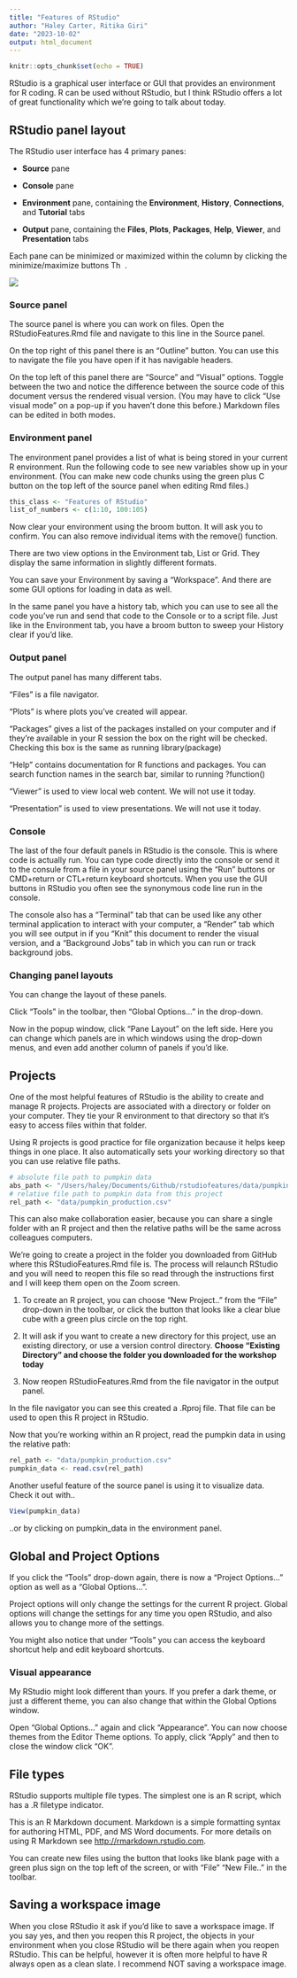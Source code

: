 ```yaml
---
title: "Features of RStudio"
author: "Haley Carter, Ritika Giri"
date: "2023-10-02"
output: html_document
---
```


```r
knitr::opts_chunk$set(echo = TRUE)
```

RStudio is a graphical user interface or GUI that provides an environment for R coding. R can be used without RStudio, but I think RStudio offers a lot of great functionality which we're going to talk about today.

## RStudio panel layout

The RStudio user interface has 4 primary panes:

-   **Source** pane

-   **Console** pane

-   **Environment** pane, containing the **Environment**, **History**, **Connections**, and **Tutorial** tabs

-   **Output** pane, containing the **Files**, **Plots**, **Packages**, **Help**, **Viewer**, and **Presentation** tabs

Each pane can be minimized or maximized within the column by clicking the minimize/maximize buttons ![The min-max button which shows a collapsed or expanded Window.](https://docs.posit.co/ide/user/ide/guide/ui/images/min-max.png){alt="The min-max button which shows a collapsed or expanded Window." width="25" height="14"}.

![](images/rstudio-panes-labeled.jpeg)

### Source panel

The source panel is where you can work on files. Open the RStudioFeatures.Rmd file and navigate to this line in the Source panel.

On the top right of this panel there is an "Outline" button. You can use this to navigate the file you have open if it has navigable headers.

On the top left of this panel there are "Source" and "Visual" options. Toggle between the two and notice the difference between the source code of this document versus the rendered visual version. (You may have to click "Use visual mode" on a pop-up if you haven't done this before.) Markdown files can be edited in both modes.

### Environment panel

The environment panel provides a list of what is being stored in your current R environment. Run the following code to see new variables show up in your environment. (You can make new code chunks using the green plus C button on the top left of the source panel when editing Rmd files.)

```r
this_class <- "Features of RStudio"
list_of_numbers <- c(1:10, 100:105)
```

Now clear your environment using the broom button. It will ask you to confirm. You can also remove individual items with the remove() function.

There are two view options in the Environment tab, List or Grid. They display the same information in slightly different formats.

You can save your Environment by saving a "Workspace". And there are some GUI options for loading in data as well.

In the same panel you have a history tab, which you can use to see all the code you've run and send that code to the Console or to a script file. Just like in the Environment tab, you have a broom button to sweep your History clear if you'd like.

### Output panel

The output panel has many different tabs.

"Files" is a file navigator.

"Plots" is where plots you've created will appear.

"Packages" gives a list of the packages installed on your computer and if they're available in your R session the box on the right will be checked. Checking this box is the same as running library(package)

"Help" contains documentation for R functions and packages. You can search function names in the search bar, similar to running ?function()

"Viewer" is used to view local web content. We will not use it today.

"Presentation" is used to view presentations. We will not use it today.

### Console

The last of the four default panels in RStudio is the console. This is where code is actually run. You can type code directly into the console or send it to the consule from a file in your source panel using the "Run" buttons or CMD+return or CTL+return keyboard shortcuts. When you use the GUI buttons in RStudio you often see the synonymous code line run in the console.

The console also has a "Terminal" tab that can be used like any other terminal application to interact with your computer, a "Render" tab which you will see output in if you "Knit" this document to render the visual version, and a "Background Jobs" tab in which you can run or track background jobs.

### Changing panel layouts

You can change the layout of these panels.

Click "Tools" in the toolbar, then "Global Options..." in the drop-down.

Now in the popup window, click "Pane Layout" on the left side. Here you can change which panels are in which windows using the drop-down menus, and even add another column of panels if you'd like.

## Projects

One of the most helpful features of RStudio is the ability to create and manage R projects. Projects are associated with a directory or folder on your computer. They tie your R environment to that directory so that it's easy to access files within that folder.

Using R projects is good practice for file organization because it helps keep things in one place. It also automatically sets your working directory so that you can use relative file paths.

```r
# absolute file path to pumpkin data
abs_path <- "/Users/haley/Documents/Github/rstudiofeatures/data/pumpkin_production.csv"
# relative file path to pumpkin data from this project
rel_path <- "data/pumpkin_production.csv"
```

This can also make collaboration easier, because you can share a single folder with an R project and then the relative paths will be the same across colleagues computers.

We're going to create a project in the folder you downloaded from GitHub where this RStudioFeatures.Rmd file is. The process will relaunch RStudio and you will need to reopen this file so read through the instructions first and I will keep them open on the Zoom screen.

1.  To create an R project, you can choose "New Project.." from the "File" drop-down in the toolbar, or click the button that looks like a clear blue cube with a green plus circle on the top right.

2.  It will ask if you want to create a new directory for this project, use an existing directory, or use a version control directory. **Choose "Existing Directory" and choose the folder you downloaded for the workshop today**

3.  Now reopen RStudioFeatures.Rmd from the file navigator in the output panel.

In the file navigator you can see this created a .Rproj file. That file can be used to open this R project in RStudio.

Now that you're working within an R project, read the pumpkin data in using the relative path:

```r
rel_path <- "data/pumpkin_production.csv"
pumpkin_data <- read.csv(rel_path)
```

Another useful feature of the source panel is using it to visualize data. Check it out with..

```r
View(pumpkin_data)
```

..or by clicking on pumpkin_data in the environment panel.

## Global and Project Options

If you click the "Tools" drop-down again, there is now a "Project Options..." option as well as a "Global Options...".

Project options will only change the settings for the current R project. Global options will change the settings for any time you open RStudio, and also allows you to change more of the settings.

You might also notice that under "Tools" you can access the keyboard shortcut help and edit keyboard shortcuts.

### Visual appearance

My RStudio might look different than yours. If you prefer a dark theme, or just a different theme, you can also change that within the Global Options window.

Open "Global Options..." again and click "Appearance". You can now choose themes from the Editor Theme options. To apply, click "Apply" and then to close the window click "OK".

## File types

RStudio supports multiple file types. The simplest one is an R script, which has a .R filetype indicator.

This is an R Markdown document. Markdown is a simple formatting syntax for authoring HTML, PDF, and MS Word documents. For more details on using R Markdown see <http://rmarkdown.rstudio.com>.

You can create new files using the button that looks like blank page with a green plus sign on the top left of the screen, or with "File" "New File.." in the toolbar.

## Saving a workspace image

When you close RStudio it ask if you'd like to save a workspace image. If you say yes, and then you reopen this R project, the objects in your environment when you close RStudio will be there again when you reopen RStudio. This can be helpful, however it is often more helpful to have R always open as a clean slate. I recommend NOT saving a workspace image.
